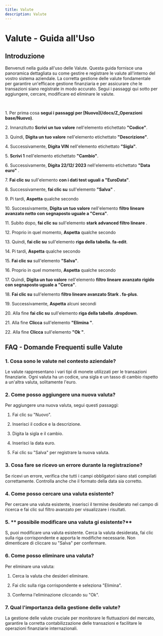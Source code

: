 ```yaml
---
title: Valute
description: Valute
---
```

# Valute \- Guida all\'Uso

## Introduzione

Benvenuti nella guida all\'uso delle Valute\. Questa guida fornisce una panoramica dettagliata su come gestire e registrare le valute all\'interno del vostro sistema aziendale\. La corretta gestione delle valute  fondamentale per garantire un\'efficace gestione finanziaria e per assicurare che le transazioni siano registrate in modo accurato\. Segui i passaggi qui sotto per aggiungere\, cercare\, modificare ed eliminare le valute\.

&nbsp;

1\. Per prima cosa **segui i passaggi per [Nuovo](/docs/Z_Operazioni base/Nuovo)**\.

2\. Innanzitutto **Scrivi un tuo valore** nell\'elemento etichettato **\"Codice\"**\.

3\. Quindi\, **Digita un tuo valore** nell\'elemento etichettato **\"Descrizione\"**\.

4\. Successivamente\, **Digita VIN** nell\'elemento etichettato **\"Sigla\"**\.

5\. **Scrivi 1** nell\'elemento etichettato **\"Cambio\"**\.

6\. Successivamente\, **Digita 22\/12\/ 2023** nell\'elemento etichettato **\"Data euro\"** \.

7\. **Fai clic su** sull\'elemento **con i dati test uguali a \"EuroData\"**\.

8\. Successivamente\, **fai clic su** sull\'elemento **\"Salva\"** \.

9\. Pi tardi\, **Aspetta** qualche secondo

10\. Successivamente\, **Digita un tuo valore** nell\'elemento **filtro lineare avanzato netto con segnaposto uguale a \"Cerca\"**\.

11\. Subito dopo\, **fai clic su** sull\'elemento **stark advanced filtro lineare** \.

12\. Proprio in quel momento\, **Aspetta** qualche secondo

13\. Quindi\, **fai clic su** sull\'elemento **riga della tabella\. fa\-edit**\.

14\. Pi tardi\, **Aspetta** qualche secondo

15\. **Fai clic su** sull\'elemento **\"Salva\"**\.

16\. Proprio in quel momento\, **Aspetta** qualche secondo

17\. Quindi\, **Digita un tuo valore** nell\'elemento **filtro lineare avanzato rigido con segnaposto uguale a \"Cerca\"**\.

18\. **Fai clic su** sull\'elemento **filtro lineare avanzato Stark \. fa\-plus**\.

19\. Successivamente\, **Aspetta** alcuni secondi

20\. Alla fine **fai clic su** sull\'elemento **riga della tabella \.dropdown**\.

21\. Alla fine **Clicca** sull\'elemento **\"Elimina \"**\.

22\. Alla fine **Clicca** sull\'elemento **\"Ok \"**\.

## FAQ \- Domande Frequenti sulle Valute

### 1\. **Cosa sono le valute nel contesto aziendale\?**

Le valute rappresentano i vari tipi di monete utilizzati per le transazioni finanziarie\. Ogni valuta ha un codice\, una sigla e un tasso di cambio rispetto a un\'altra valuta\, solitamente l\'euro\.

### 2\. **Come posso aggiungere una nuova valuta\?**

Per aggiungere una nuova valuta\, segui questi passaggi\:

1. Fai clic su \"Nuovo\"\.

2. Inserisci il codice e la descrizione\.

3. Digita la sigla e il cambio\.

4. Inserisci la data euro\.

5. Fai clic su \"Salva\" per registrare la nuova valuta\.

### 3\. **Cosa fare se ricevo un errore durante la registrazione\?**

Se ricevi un errore\, verifica che tutti i campi obbligatori siano stati compilati correttamente\. Controlla anche che il formato della data sia corretto\.

### 4\. **Come posso cercare una valuta esistente\?**

Per cercare una valuta esistente\, inserisci il termine desiderato nel campo di ricerca e fai clic sul filtro avanzato per visualizzare i risultati\.

### 5\. ** possibile modificare una valuta gi esistente\?**

S\, puoi modificare una valuta esistente\. Cerca la valuta desiderata\, fai clic sulla riga corrispondente e apporta le modifiche necessarie\. Non dimenticare di cliccare su \"Salva\" per confermare\.

### 6\. **Come posso eliminare una valuta\?**

Per eliminare una valuta\:

1. Cerca la valuta che desideri eliminare\.

2. Fai clic sulla riga corrispondente e seleziona \"Elimina\"\.

3. Conferma l\'eliminazione cliccando su \"Ok\"\.

### 7\. **Qual  l\'importanza della gestione delle valute\?**

La gestione delle valute  cruciale per monitorare le fluttuazioni del mercato\, garantire la corretta contabilizzazione delle transazioni e facilitare le operazioni finanziarie internazionali\.